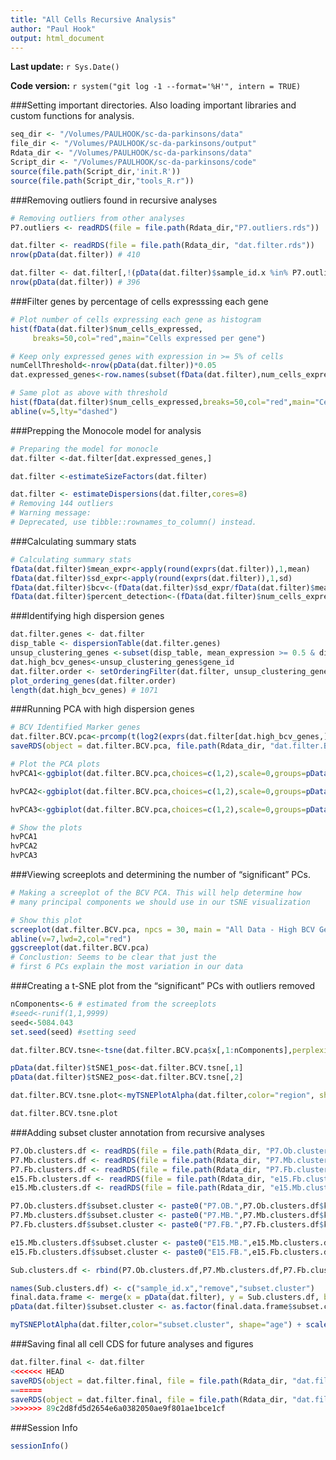 ```yaml
---
title: "All Cells Recursive Analysis"
author: "Paul Hook"
output: html_document
---
```


**Last update:** `r Sys.Date()`

**Code version:** `r system("git log -1 --format='%H'", intern = TRUE)`

###Setting important directories. Also loading important libraries and custom functions for analysis.
```r
seq_dir <- "/Volumes/PAULHOOK/sc-da-parkinsons/data"
file_dir <- "/Volumes/PAULHOOK/sc-da-parkinsons/output"
Rdata_dir <- "/Volumes/PAULHOOK/sc-da-parkinsons/data"
Script_dir <- "/Volumes/PAULHOOK/sc-da-parkinsons/code"
source(file.path(Script_dir,'init.R'))
source(file.path(Script_dir,"tools_R.r"))
```

###Removing outliers found in recursive analyses
```r
# Removing outliers from other analyses
P7.outliers <- readRDS(file = file.path(Rdata_dir,"P7.outliers.rds"))

dat.filter <- readRDS(file = file.path(Rdata_dir, "dat.filter.rds"))
nrow(pData(dat.filter)) # 410

dat.filter <- dat.filter[,!(pData(dat.filter)$sample_id.x %in% P7.outliers)]
nrow(pData(dat.filter)) # 396
```

###Filter genes by percentage of cells expresssing each gene
```r
# Plot number of cells expressing each gene as histogram
hist(fData(dat.filter)$num_cells_expressed,
     breaks=50,col="red",main="Cells expressed per gene")

# Keep only expressed genes with expression in >= 5% of cells
numCellThreshold<-nrow(pData(dat.filter))*0.05
dat.expressed_genes<-row.names(subset(fData(dat.filter),num_cells_expressed >= 5))

# Same plot as above with threshold
hist(fData(dat.filter)$num_cells_expressed,breaks=50,col="red",main="Cells expressed per gene - threshold")
abline(v=5,lty="dashed")
```

###Prepping the Monocole model for analysis
```r
# Preparing the model for monocle
dat.filter <-dat.filter[dat.expressed_genes,]

dat.filter <-estimateSizeFactors(dat.filter)

dat.filter <- estimateDispersions(dat.filter,cores=8)
# Removing 144 outliers
# Warning message:
# Deprecated, use tibble::rownames_to_column() instead. 
```

###Calculating summary stats
```r
# Calculating summary stats
fData(dat.filter)$mean_expr<-apply(round(exprs(dat.filter)),1,mean)
fData(dat.filter)$sd_expr<-apply(round(exprs(dat.filter)),1,sd)
fData(dat.filter)$bcv<-(fData(dat.filter)$sd_expr/fData(dat.filter)$mean_expr)**2
fData(dat.filter)$percent_detection<-(fData(dat.filter)$num_cells_expressed/dim(dat.filter)[2])*100
```

###Identifying high dispersion genes
```r
dat.filter.genes <- dat.filter
disp_table <- dispersionTable(dat.filter.genes)
unsup_clustering_genes <-subset(disp_table, mean_expression >= 0.5 & dispersion_empirical >= 1.5 * dispersion_fit)
dat.high_bcv_genes<-unsup_clustering_genes$gene_id
dat.filter.order <- setOrderingFilter(dat.filter, unsup_clustering_genes$gene_id)
plot_ordering_genes(dat.filter.order)
length(dat.high_bcv_genes) # 1071
```

###Running PCA with high dispersion genes
```r
# BCV Identified Marker genes
dat.filter.BCV.pca<-prcomp(t(log2(exprs(dat.filter[dat.high_bcv_genes,])+1)),center=T,scale. = TRUE)
saveRDS(object = dat.filter.BCV.pca, file.path(Rdata_dir, "dat.filter.BCV.pca"))

# Plot the PCA plots
hvPCA1<-ggbiplot(dat.filter.BCV.pca,choices=c(1,2),scale=0,groups=pData(dat.filter)$age,ellipse=T,var.axes=F) + scale_color_manual(values=c("darkgreen","red")) + monocle:::monocle_theme_opts() 

hvPCA2<-ggbiplot(dat.filter.BCV.pca,choices=c(1,2),scale=0,groups=pData(dat.filter)$region,ellipse=T,var.axes=F) + scale_color_brewer(palette="Set1") + monocle:::monocle_theme_opts()

hvPCA3<-ggbiplot(dat.filter.BCV.pca,choices=c(1,2),scale=0,groups=pData(dat.filter)$split_plate,ellipse=T,var.axes=F) + scale_color_brewer(palette="Set1") + monocle:::monocle_theme_opts()

# Show the plots
hvPCA1
hvPCA2
hvPCA3
```

###Viewing screeplots and determining the number of "significant" PCs.
```r
# Making a screeplot of the BCV PCA. This will help determine how 
# many principal components we should use in our tSNE visualization

# Show this plot
screeplot(dat.filter.BCV.pca, npcs = 30, main = "All Data - High BCV Genes Screeplot")
abline(v=7,lwd=2,col="red")
ggscreeplot(dat.filter.BCV.pca)
# Conclustion: Seems to be clear that just the 
# first 6 PCs explain the most variation in our data
```

###Creating a t-SNE plot from the "significant" PCs with outliers removed
```r
nComponents<-6 # estimated from the screeplots
#seed<-runif(1,1,9999)
seed<-5084.043
set.seed(seed) #setting seed

dat.filter.BCV.tsne<-tsne(dat.filter.BCV.pca$x[,1:nComponents],perplexity=30,max_iter=2000,whiten = FALSE)

pData(dat.filter)$tSNE1_pos<-dat.filter.BCV.tsne[,1]
pData(dat.filter)$tSNE2_pos<-dat.filter.BCV.tsne[,2]

dat.filter.BCV.tsne.plot<-myTSNEPlotAlpha(dat.filter,color="region", shape="age") + scale_color_brewer(palette="Set1") + ggtitle("All valid cells - tSNE Plot")

dat.filter.BCV.tsne.plot
```

###Adding subset cluster annotation from recursive analyses
```r
P7.Ob.clusters.df <- readRDS(file = file.path(Rdata_dir, "P7.Ob.clusters.df.rds"))
P7.Mb.clusters.df <- readRDS(file = file.path(Rdata_dir, "P7.Mb.clusters.df.rds"))
P7.Fb.clusters.df <- readRDS(file = file.path(Rdata_dir, "P7.Fb.clusters.df.rds"))
e15.Fb.clusters.df <- readRDS(file = file.path(Rdata_dir, "e15.Fb.clusters.df.rds"))
e15.Mb.clusters.df <- readRDS(file = file.path(Rdata_dir, "e15.Mb.clusters.df.rds"))

P7.Ob.clusters.df$subset.cluster <- paste0("P7.OB.",P7.Ob.clusters.df$kmeans_tSNE_cluster)
P7.Mb.clusters.df$subset.cluster <- paste0("P7.MB.",P7.Mb.clusters.df$kmeans_tSNE_cluster)
P7.Fb.clusters.df$subset.cluster <- paste0("P7.FB.",P7.Fb.clusters.df$kmeans_tSNE_cluster)

e15.Mb.clusters.df$subset.cluster <- paste0("E15.MB.",e15.Mb.clusters.df$kmeans_tSNE_cluster)
e15.Fb.clusters.df$subset.cluster <- paste0("E15.FB.",e15.Fb.clusters.df$kmeans_tSNE_cluster)

Sub.clusters.df <- rbind(P7.Ob.clusters.df,P7.Mb.clusters.df,P7.Fb.clusters.df,e15.Mb.clusters.df,e15.Fb.clusters.df)

names(Sub.clusters.df) <- c("sample_id.x","remove","subset.cluster")
final.data.frame <- merge(x = pData(dat.filter), y = Sub.clusters.df, by = "sample_id.x")
pData(dat.filter)$subset.cluster <- as.factor(final.data.frame$subset.cluster)

myTSNEPlotAlpha(dat.filter,color="subset.cluster", shape="age") + scale_color_brewer(palette="Set1") + ggtitle("All valid cells - tSNE Plot")
```

###Saving final all cell CDS for future analyses and figures
```r
dat.filter.final <- dat.filter
<<<<<<< HEAD
saveRDS(object = dat.filter.final, file = file.path(Rdata_dir, "dat.filter.final.Rds"), compress = "bzip2")
=======
saveRDS(object = dat.filter.final, file = file.path(Rdata_dir, "dat.filter.final.Rds"))
>>>>>>> 89c2d8fd5d2654e6a0382050ae9f801ae1bce1cf
```

###Session Info
```r
sessionInfo()
```


